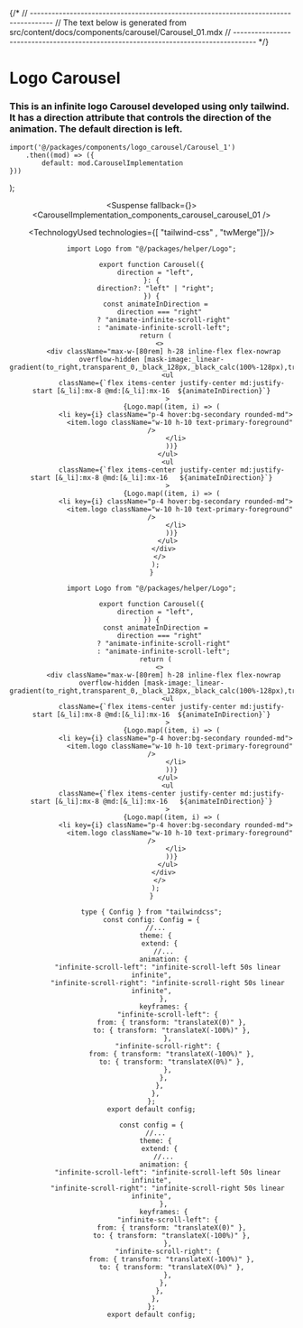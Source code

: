 

{/*
// ------------------------------------------------------------------------------------
//	The text below is generated from src/content/docs/components/carousel/Carousel_01.mdx
// ------------------------------------------------------------------------------------
*/}


<Wrapper>

# Logo Carousel
### This is an infinite logo Carousel developed using only tailwind. It has a direction attribute that controls the direction of the animation. The default direction is left.





	import('@/packages/components/logo_carousel/Carousel_1')
		.then((mod) => ({
			default: mod.CarouselImplementation
	}))
);


<Header />
<Preview> 

<Suspense fallback={<Skeleton className="h-[800px] rounded-lg" />}>
<ResizableDisplay>
<CarouselImplementation_components_carousel_carousel_01 />
</ResizableDisplay>
</Suspense>

</Preview>

<Implementation>


<TechnologyUsed technologies={[ "tailwind-css" , "twMerge"]}/>
<CodeBlock>
 
```tsx|Carousel
import Logo from "@/packages/helper/Logo";

export function Carousel({
  direction = "left",
}: {
  direction?: "left" | "right";
}) {
  const animateInDirection =
    direction === "right"
      ? "animate-infinite-scroll-right"
      : "animate-infinite-scroll-left";
  return (
    <>
      <div className="max-w-[80rem] h-28 inline-flex flex-nowrap overflow-hidden [mask-image:_linear-gradient(to_right,transparent_0,_black_128px,_black_calc(100%-128px),transparent_100%)]">
        <ul
          className={`flex items-center justify-center md:justify-start [&_li]:mx-8 @md:[&_li]:mx-16  ${animateInDirection}`}
        >
          {Logo.map((item, i) => (
            <li key={i} className="p-4 hover:bg-secondary rounded-md">
              <item.logo className="w-10 h-10 text-primary-foreground" />
            </li>
          ))}
        </ul>
        <ul
          className={`flex items-center justify-center md:justify-start [&_li]:mx-8 @md:[&_li]:mx-16   ${animateInDirection}`}
        >
          {Logo.map((item, i) => (
            <li key={i} className="p-4 hover:bg-secondary rounded-md">
              <item.logo className="w-10 h-10 text-primary-foreground" />
            </li>
          ))}
        </ul>
      </div>
    </>
  );
}
```
```jsx|Carousel
import Logo from "@/packages/helper/Logo";

export function Carousel({
  direction = "left",
}) {
  const animateInDirection =
    direction === "right"
      ? "animate-infinite-scroll-right"
      : "animate-infinite-scroll-left";
  return (
    <>
      <div className="max-w-[80rem] h-28 inline-flex flex-nowrap overflow-hidden [mask-image:_linear-gradient(to_right,transparent_0,_black_128px,_black_calc(100%-128px),transparent_100%)]">
        <ul
          className={`flex items-center justify-center md:justify-start [&_li]:mx-8 @md:[&_li]:mx-16  ${animateInDirection}`}
        >
          {Logo.map((item, i) => (
            <li key={i} className="p-4 hover:bg-secondary rounded-md">
              <item.logo className="w-10 h-10 text-primary-foreground" />
            </li>
          ))}
        </ul>
        <ul
          className={`flex items-center justify-center md:justify-start [&_li]:mx-8 @md:[&_li]:mx-16   ${animateInDirection}`}
        >
          {Logo.map((item, i) => (
            <li key={i} className="p-4 hover:bg-secondary rounded-md">
              <item.logo className="w-10 h-10 text-primary-foreground" />
            </li>
          ))}
        </ul>
      </div>
    </>
  );
}
```

```ts|tailwind.config
type { Config } from "tailwindcss";
const config: Config = {
  //...
  theme: {
    extend: {
      //...
      animation: {
        "infinite-scroll-left": "infinite-scroll-left 50s linear infinite",
        "infinite-scroll-right": "infinite-scroll-right 50s linear infinite",
      },
      keyframes: {
        "infinite-scroll-left": {
          from: { transform: "translateX(0)" },
          to: { transform: "translateX(-100%)" },
        },
        "infinite-scroll-right": {
          from: { transform: "translateX(-100%)" },
          to: { transform: "translateX(0%)" },
        },
      },
    },
  },
};
export default config;
```

```js|tailwind.config
const config = {
  //...
  theme: {
    extend: {
      //...
      animation: {
        "infinite-scroll-left": "infinite-scroll-left 50s linear infinite",
        "infinite-scroll-right": "infinite-scroll-right 50s linear infinite",
      },
      keyframes: {
        "infinite-scroll-left": {
          from: { transform: "translateX(0)" },
          to: { transform: "translateX(-100%)" },
        },
        "infinite-scroll-right": {
          from: { transform: "translateX(-100%)" },
          to: { transform: "translateX(0%)" },
        },
      },
    },
  },
};
export default config;
```

</CodeBlock>


</Implementation>
</Wrapper>
<PARTITION />
